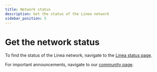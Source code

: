 ```yaml
---
title: Network status
description: Get the status of the Linea network
sidebar_position: 5
---
```


# Get the network status

To find the status of the Linea network, navigate to the [Linea status page](https://linea.statuspage.io/).

For important announcements, navigate to our [community page](https://community.linea.build/c/announcements/).
